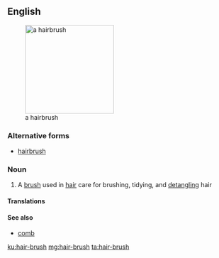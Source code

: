 {{also|hairbrush}}
==English==
[[Image:Hairbrush.jpg|thumb|right|200px|a hairbrush]]

===Alternative forms===
* [[hairbrush]]

===Noun===
{{en-noun|head=[[hair]]-[[brush]]|es}}

# A [[brush]] used in [[hair]] care for brushing, tidying, and [[detangle|detangling]] hair

====Translations====
{{trans-see|a brush used in hair care|hairbrush}}

====See also====
* [[comb]]

[[ku:hair-brush]]
[[mg:hair-brush]]
[[ta:hair-brush]]